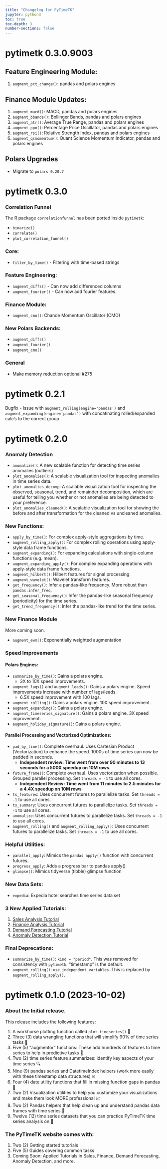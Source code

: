 ```yaml
---
title: "Changelog for PyTimeTK"
jupyter: python3
toc: true
toc-depth: 3
number-sections: false
---
```


# pytimetk 0.3.0.9003

## Feature Engineering Module:

1. `augment_pct_change()`: pandas and polars engines

## Finance Module Updates:

1. `augment_macd()`: MACD, pandas and polars engines
2. `augment_bbands()`: Bollinger Bands, pandas and polars engines
3. `augment_atr()`: Average True Range, pandas and polars engines
4. `augment_ppo()`: Percentage Price Oscillator, pandas and polars engines
5. `augment_rsi()`: Relative Strength Index, pandas and polars engines
6. `augment_qsmomentum()`: Quant Science Momentum Indicator, pandas and polars engines

## Polars Upgrades

- Migrate to `polars 0.20.7`

# pytimetk 0.3.0 

### Correlation Funnel

The R package `correlationfunnel` has been ported inside `pytimetk`:

- `binarize()`
- `correlate()`
- `plot_correlation_funnel()`

### Core:

- `filter_by_time()` - Filtering with time-based strings

### Feature Engineering:

- `augment_diffs()` - Can now add differenced columns
- `augment_fourier()` - Can now add fourier features. 

### Finance Module:

- `augment_cmo()`: Chande Momentum Oscillator (CMO)


### New Polars Backends:

- `augment_diffs()`
- `augment_fourier()` 
- `augment_cmo()` 

### General

- Make memory reduction optional #275

# pytimetk 0.2.1

Bugfix - Issue with `augment_rolling(engine='pandas')` and `augment_expanding(engine='pandas')` with concatinating rolled/expanded calc's to the correct group

# pytimetk 0.2.0

### Anomaly Detection

- `anomalize()`: A new scalable function for detecting time series anomalies (outliers) 
- `plot_anomalies()`: A scalable visualization tool for inspecting anomalies in time series data. 
- `plot_anomalies_decomp`: A scalable visualization tool for inspecting the observed, seasonal, trend, and remainder decomposition, which are useful for telling you whether or not anomalies are being detected to your preference.
- `plot_anomalies_cleaned()`: A scalable visualization tool for showing the before and after transformation for the cleaned vs uncleaned anomalies. 

### New Functions:

- `apply_by_time()`: For complex apply-style aggregations by time. 
- `augment_rolling_apply()`: For complex rolling operations using apply-style data frame functions.  
- `augment_expanding()`: For expanding calculations with single-column functions (e.g. mean). 
- `augment_expanding_apply()`: For complex expanding operations with apply-style data frame functions.
- `augment_hilbert()`: Hilbert features for signal processing.
- `augment_wavelet()`: Wavelet transform features. 
- `get_frequency()`: Infer a pandas-like frequency. More robust than `pandas.infer_freq`.
- `get_seasonal_frequency()`: Infer the pandas-like seasonal frequency (periodicity) for the time series. 
- `get_trend_frequency()`: Infer the pandas-like trend for the time series. 

### New Finance Module

More coming soon.

- `augment_ewm()`: Exponentially weighted augmentation

### Speed Improvements

#### Polars Engines:

- `summarize_by_time()`: Gains a polars engine. 
  - 3X to 10X speed improvements. 
- `augment_lags()` and `augment_leads()`: Gains a polars engine. Speed improvements increase with number of lags/leads. 
  - 6.5X speed improvement with 100 lags. 
- `augment_rolling()`: Gains a polars engine. 10X speed improvement.
- `augment_expanding()`: Gains a polars engine. 
- `augment_timeseries_signature()`: Gains a polars engine. 3X speed improvement.
- `augment_holiday_signature()`: Gains a polars engine.

#### Parallel Processing and Vectorized Optimizations:

- `pad_by_time()`: Complete overhaul. Uses Cartesian Product (Vectorization) to enhance the speed. 1000s of time series can now be padded in seconds.
  - **Independent review: Time went from over 90 minutes to 13 seconds for a 500X speedup on 10M rows.** 
- `future_frame()`: Complete overhaul. Uses vectorization when possible. Grouped parallel processing. Set `threads = -1` to use all cores. 
  - **Independent Review: Time went from 11 minutes to 2.5 minutes for a 4.4X speedup on 10M rows**
- `ts_features`: Uses concurrent futures to parallelize tasks. Set `threads = -1` to use all cores.
- `ts_summary`: Uses concurrent futures to parallelize tasks. Set `threads = -1` to use all cores.
- `anomalize`: Uses concurrent futures to parallelize tasks. Set `threads = -1` to use all cores.
- `augment_rolling()` and `augment_rolling_apply()`: Uses concurrent futures to parallelize tasks. Set `threads = -1` to use all cores.

### Helpful Utilities:

- `parallel_apply`: Mimics the `pandas apply()` function with concurrent futures.
- `progress_apply`: Adds a progress bar to pandas apply()
- `glimpse()`: Mimics tidyverse (tibble) glimpse function

### New Data Sets:

- `expedia`: Expedia hotel searches time series data set

### 3 New Applied Tutorials:

1. [Sales Analysis Tutorial](/tutorials/01_sales_crm.html)
2. [Finance Analysis Tutorial](/tutorials/02_finance.html)
3. [Demand Forecasting Tutorial](/tutorials/03_demand_forecasting.html)
4. [Anomaly Detection Tutorial](/tutorials/04_anomaly_detection.html)

### Final Deprecations:

- `summarize_by_time()`: `kind = "period"`. This was removed for consistency with `pytimetk`. "timestamp" is the default. 
- `augment_rolling()`: `use_independent_variables`. This is replaced by `augment_rolling_apply()`.

# pytimetk 0.1.0 (2023-10-02)

### About the Initial release. 

This release includes the following features:

1. A workhorse plotting function called `plot_timeseries()` 💪
2. Three (3) data wrangling functions that will simplify 90% of time series tasks 🙏
3. Five (5) "augmentor" functions: These add hundreds of features to time series to help in predictive tasks 🧠
4. Two (2) time series feature summarizes: identify key aspects of your time series 🔍
5. Nine (9) pandas series and DatetimeIndex helpers (work more easily with these timestamp data structures) ⏲
6. Four (4) date utility functions that fill in missing function gaps in pandas 🐼
7. Two (2) Visualization utilities to help you customize your visualizations and make them look MORE professional 📈
8. Two (2) Pandas helpers that help clean up and understand pandas data frames with time series 🎇
9. Twelve (12) time series datasets that you can practice PyTimeTK time series analysis on 🔢

### The PyTimeTK website comes with:

1. Two (2) Getting started tutorials
2. Five (5) Guides covering common tasks
3. Coming Soon: Applied Tutorials in Sales, Finance, Demand Forecasting, Anomaly Detection, and more.
